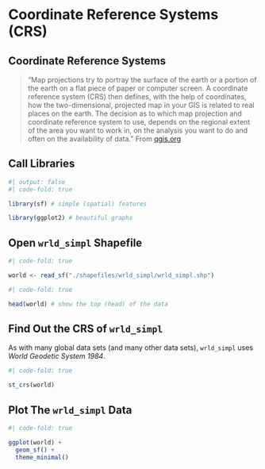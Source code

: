 # Coordinate Reference Systems (CRS)

## Coordinate Reference Systems

> "Map projections try to portray the surface of the earth or a portion of the earth on a flat piece of paper or computer screen. A coordinate reference system (CRS) then defines, with the help of coordinates, how the two-dimensional, projected map in your GIS is related to real places on the earth. The decision as to which map projection and coordinate reference system to use, depends on the regional extent of the area you want to work in, on the analysis you want to do and often on the availability of data." From [qgis.org](https://docs.qgis.org/2.8/en/docs/gentle_gis_introduction/coordinate_reference_systems.html)

## Call Libraries

```r
#| output: false
#| code-fold: true

library(sf) # simple (spatial) features

library(ggplot2) # beautiful graphs

```

## Open `wrld_simpl` Shapefile

```r
#| code-fold: true

world <- read_sf("./shapefiles/wrld_simpl/wrld_simpl.shp")

```

```r
#| code-fold: true

head(world) # show the top (head) of the data

```

## Find Out the CRS of `wrld_simpl`

As with many global data sets (and many other data sets), `wrld_simpl` uses *World Geodetic System 1984*.

```r
#| code-fold: true

st_crs(world)

```

## Plot The `wrld_simpl` Data

```r
#| code-fold: true

ggplot(world) + 
  geom_sf() +
  theme_minimal()

```






